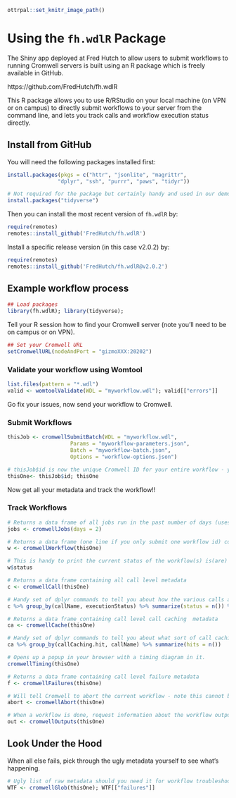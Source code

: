 
```r
ottrpal::set_knitr_image_path()
```
# Using the `fh.wdlR` Package

The Shiny app deployed at Fred Hutch to allow users to submit workflows to running Cromwell servers is built using an R package which is freely available in GitHub.  

https://github.com/FredHutch/fh.wdlR


This R package allows you to use R/RStudio on your local machine (on VPN or on campus) to directly submit workflows to your server from the command line, and lets you track calls and workflow execution status directly.  


## Install from GitHub
You will need the following packages installed first:
```r
install.packages(pkgs = c("httr", "jsonlite", "magrittr",
                "dplyr", "ssh", "purrr", "paws", "tidyr"))

# Not required for the package but certainly handy and used in our demo here:
install.packages("tidyverse")
```

Then you can install the most recent version of `fh.wdlR` by:

```r
require(remotes)
remotes::install_github('FredHutch/fh.wdlR')
```

Install a specific release version (in this case v2.0.2) by:
```r
require(remotes)
remotes::install_github('FredHutch/fh.wdlR@v2.0.2')
```


## Example workflow process

```r
## Load packages
library(fh.wdlR); library(tidyverse);
```


Tell your R session how to find your Cromwell server (note you'll need to be on campus or on VPN).
```r
## Set your Cromwell URL
setCromwellURL(nodeAndPort = "gizmoXXX:20202")
```

### Validate your workflow using Womtool
```r
list.files(pattern = "*.wdl")
valid <- womtoolValidate(WDL = "myworkflow.wdl"); valid[["errors"]]
```

Go fix your issues, now send your workflow to Cromwell.

### Submit Workflows
```r
thisJob <- cromwellSubmitBatch(WDL = "myworkflow.wdl",
                    Params = "myworkflow-parameters.json",
                    Batch = "myworkflow-batch.json",
                    Options = "workflow-options.json")

# thisJob$id is now the unique Cromwell ID for your entire workflow - you can use that to request all sorts of metadata!!!
thisOne<- thisJob$id; thisOne
```
Now get all your metadata and track the workflow!!

### Track Workflows
```r
# Returns a data frame of all jobs run in the past number of days (uses your database)
jobs <- cromwellJobs(days = 2)

# Returns a data frame (one line if you only submit one workflow id) containing workflow level metadata
w <- cromwellWorkflow(thisOne)

# This is handy to print the current status of the workflow(s) is(are)
w$status

# Returns a data frame containing all call level metadata
c <- cromwellCall(thisOne)

# Handy set of dplyr commands to tell you about how the various calls are doing
c %>% group_by(callName, executionStatus) %>% summarize(status = n()) %>% arrange(executionStatus)

# Returns a data frame containing call level call caching  metadata
ca <- cromwellCache(thisOne)

# Handy set of dplyr commands to tell you about what sort of call caching is happening
ca %>% group_by(callCaching.hit, callName) %>% summarize(hits = n())

# Opens up a popup in your browser with a timing diagram in it.
cromwellTiming(thisOne)

# Returns a data frame containing call level failure metadata
f <- cromwellFailures(thisOne)

# Will tell Cromwell to abort the current workflow - note this cannot be undone and it will take a while to stop all the jobs.  
abort <- cromwellAbort(thisOne)

# When a workflow is done, request information about the workflow outputs.
out <- cromwellOutputs(thisOne)
```

## Look Under the Hood

When all else fails, pick through the ugly metadata yourself to see what's happening. 
```r
# Ugly list of raw metadata should you need it for workflow troubleshooting
WTF <- cromwellGlob(thisOne); WTF[["failures"]]
```